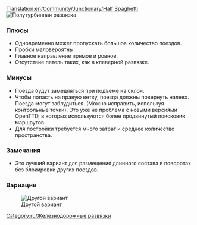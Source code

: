 [[Translation:en/Community/Junctionary/Half Spaghetti]]
{{ru/Меню развязки}}
[[File:en/3way halfspaghetti.png|frame|none|Полутурбинная развязка]]

===Плюсы===
*Одновременно может пропускать большое количество поездов. 
*Пробки маловероятны. 
*Главное направление прямое и ровное.
*Отсутствие петель таких, как в клеверной развязке.

===Минусы===
*Поезда будут замедляться при подъеме на склон. 
*Чтобы попасть на правую ветку, поезда должны повернуть налево. Поезда могут заблудиться. (Можно исправить, используя контрольные точки). Это уже не проблема с новыми версиями OpenTTD, в которых используются более продвинутый поисковик маршрутов. 
*Для постройки требуется много затрат и среднее количество пространства.

===Замечания===
*Это лучший вариант для размещения длинного состава в поворотах без блокировки других поездов.

===Вариации===
[[File:en/Half spaghetti.jpeg|frame|none|Другой вариант]]

[[Category:ru/Железнодорожные развязки]]